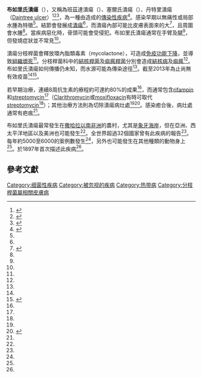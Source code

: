 {{Medical}}
{{Infobox disease 
 | Name            = Buruli ulcer 
 | Image           = Buruli ulcer left ankle EID.jpg
 | Caption         = 來自迦納的患者，腳踝上有布如里氏潰瘍。
 | DiseasesDB      = 8568 
 | ICD10           = {{ICD10|A|31|1|a|30}} ([[ILDS|ILDS]] A31.120) 
 | ICD9            = {{ICD9|031.1}} 
 | ICDO            = 
 | OMIM            = 
 | MedlinePlus     = 
 | eMedicineSubj   = 
 | eMedicineTopic  = 
 | MeshID          = D009165 
}}

<!-- 定義與症狀 -->
'''布如里氏潰瘍'''（{{lang|en|Buruli ulcer}}），又稱為班茲達潰瘍（{{lang|en|Bairnsdale ulcer}}）、塞爾氏潰瘍（{{Link-en|Searl's ulcer}}）、丹特里潰瘍（[[Daintree_ulcer|Daintree ulcer]]）<ref name="Andrews">{{cite book |author=James, William D.; Berger, Timothy G.; et al. |title=Andrews' Diseases of the Skin: clinical Dermatology |url=https://archive.org/details/andrewsdiseasess00mdwi_659 |publisher=Saunders Elsevier |location= |year=2006 |pages=[https://archive.org/details/andrewsdiseasess00mdwi_659/page/340 340] |isbn=0-7216-2921-0 }}</ref><ref name="Bolognia">{{cite book |author=Rapini, Ronald P.; Bolognia, Jean L.; Jorizzo, Joseph L. |title=Dermatology: 2-Volume Set |publisher=Mosby |location=St. Louis |year=2007 |at=Chapter 74 |isbn=1-4160-2999-0 }}</ref><ref>{{cite journal |author=Lavender CJ, Senanayake SN, Fyfe JA, ''et al.'' |title=First case of ''Mycobacterium ulcerans'' disease (Bairnsdale or Buruli ulcer) acquired in New South Wales |journal=Med. J. Aust. |volume=186 |issue=2 |pages=62–3 |date=January 2007 |pmid=17223764 |url=http://www.mja.com.au/public/issues/186_02_150107/lav10784_fm.html |access-date=2015-02-24 |archive-date=2011-04-05 |archive-url=https://web.archive.org/web/20110405073417/http://www.mja.com.au/public/issues/186_02_150107/lav10784_fm.html |dead-url=no }}</ref>，為一種由{{Link-en|潰瘍分枝桿菌|Mycobacterium ulcerans}}造成的[[傳染病|傳染性疾病]]<ref name=WHO2013>{{cite web|title=Buruli ulcer  (''Mycobacterium ulcerans'' infection)  Fact sheet N°199|url=http://www.who.int/mediacentre/factsheets/fs199/en/|work=World Health Organization|accessdate=23 February 2014|date=June 2013|archive-date=2015-11-04|archive-url=https://web.archive.org/web/20151104142315/http://www.who.int/mediacentre/factsheets/fs199/en/|dead-url=no}}</ref>。感染早期以無痛性{{Link-en|結節|nodule}}或局部水腫為特徵<ref name=WHO2013/>。結節會發展成[[潰瘍|潰瘍]]<ref name=WHO2013/>，而潰瘍內部可能比皮膚表面來的大<ref name=Nak2013>{{cite journal|last=Nakanaga|first=K|author2=Yotsu, RR |author3=Hoshino, Y |author4=Suzuki, K |author5=Makino, M |author6= Ishii, N |title=Buruli ulcer and mycolactone-producing mycobacteria.|journal=Japanese journal of infectious diseases|year=2013|volume=66|issue=2|pages=83–8|pmid=23514902}}</ref>，且周圍會水腫<ref name=Nak2013/>。當疾病惡化時，骨頭可能會受侵犯。布如里氏潰瘍通常在手臂及腿<ref name=WHO2013/>，但發燒症狀並不常見<ref name=WHO2013/>。

<!-- 成因 -->
潰瘍分枝桿菌會釋放環內脂類毒素（mycolactone），可造成[[免疫抑制|免疫功能下降]]，並導致[[細胞凋亡|組織壞死]]<ref name=WHO2013/>。分枝桿菌科中的[[結核桿菌|結核桿菌]]及[[麻风杆菌|痲瘋桿菌]]分別會造成[[結核|結核病]]及[[痲瘋|痲瘋]]<ref name=WHO2013/>。布如里氏潰瘍如何傳播仍未知，而水源可能為傳染途徑<ref name=Nak2013/>。截至2013年為止尚無有效疫苗<ref name=WHO2013/><ref name=Ein2011>{{cite journal |author=Einarsdottir T, Huygen K |title=Buruli ulcer |journal=Hum Vaccin |volume=7 |issue=11 |pages=1198–203 |date=November 2011 |pmid=22048117 |doi=10.4161/hv.7.11.17751 |url=http://www.landesbioscience.com/journals/hv/abstract.php?id=17751 |access-date=2015-02-24 |archive-date=2020-04-13 |archive-url=https://web.archive.org/web/20200413221042/https://taylorandfrancis.com/ |dead-url=no }}</ref>。

<!-- 治療 -->
若早期治療，連續8周抗生素的療程約可達約80%的成果<ref name=WHO2013/>，而通常包含[[rifampin|rifampin]]和[[streptomycin|streptomycin]]<ref name=WHO2013/>（[[Clarithromycin|Clarithromycin]]或[[moxifloxacin|moxifloxacin]]有時可取代[[streptomycin|streptomycin]]<ref name=WHO2013/>）；其他治療方法則為切除潰瘍病灶處<ref name=WHO2013/><ref name=Siz2006>{{cite journal | author=Sizaire V, Nackers F, Comte E, Portaels F | title=''Mycobacterium ulcerans'' infection: control, diagnosis, and treatment | journal=Lancet Infect Dis | year=2006 | volume=6 | issue=5 | pages=288–296 | pmid=16631549 | doi=10.1016/S1473-3099(06)70464-9 | url=http://linkinghub.elsevier.com/retrieve/pii/S1473-3099(06)70464-9 | access-date=2015-02-24 | archive-date=2019-10-29 | archive-url=https://web.archive.org/web/20191029134339/https://linkinghub.elsevier.com/retrieve/pii/S1473-3099(06)70464-9 | dead-url=no }}</ref>。感染癒合後，病灶處通常有疤痕<ref name=Ein2011/>。

<!-- 預後、流行病學與歷史-->
布如里氏潰瘍最常發生在[[撒哈拉以南非洲|撒哈拉以南非洲]]的農村，尤其是[[象牙海岸|象牙海岸]]，但在亞洲、西太平洋地區以及美洲也可能發生<ref name=WHO2013/>。全世界超過32個國家曾有此疾病的報告<ref name=Nak2013/>。每年約5000至6000的案例數發生<ref name=WHO2013/>，另外也可能發生在其他種類的動物身上<ref name=WHO2013/>。{{Link-en|Albert Ruskin Cook}}於1897年首次描述此疾病<ref name=Nak2013/>。

==參考文獻==
{{reflist}}

[[Category:细菌性疾病|Category:细菌性疾病]]
[[Category:被忽视的疾病|Category:被忽视的疾病]]
[[Category:热带病|Category:热带病]]
[[Category:分枝桿菌屬相關皮膚病|Category:分枝桿菌屬相關皮膚病]]